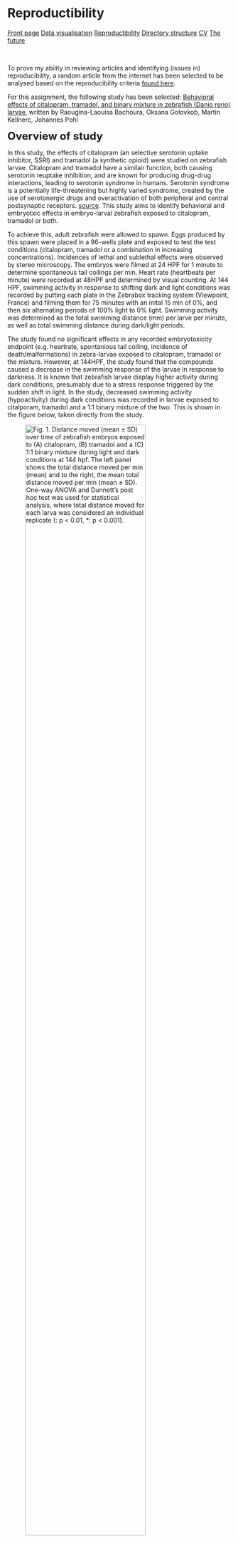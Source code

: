 
# Reproductibility
<body id="start">
<div class="topnav">
  <a href='index.html#frontpage'>Front page</a>
  <a href='data-visualisation.html#data-visualisation'>Data visualisation</a>
  <a href='reproductibility.html#Reproductibility'>Reproductibility</a>
  <a href='sorting-directories.html#sorting-directories'>Directory structure</a>
  <a href='cv.html#cv'>CV</a>
  <a href='plan-for-future.html#plan-for-future'>The future</a>
</div>
&nbsp;

To prove my ability in reviewing articles and identifying (issues in) reproducibility, a random article from the internet has been selected to be analysed based on the reproducibility criteria [found here](https://www.researchgate.net/publication/340244621_Reproducibility_and_reporting_practices_in_COVID-19_preprint_manuscripts).

For this assignment, the following study has been selected: [Behavioral effects of citalopram, tramadol, and binary mixture in zebrafish (Danio rerio) larvae](https://www.sciencedirect.com/science/article/pii/S0045653519318119?via%3Dihub), written by Raougina-Laouisa Bachoura, Oksana Golovkob, Martin Kellnerc, Johannes Pohl

<font size="+2"> __Overview of study__ </font>

In this study, the effects of citalopram (an selective serotonin uptake inhibitor, SSRI) and tramadol (a synthetic opioid) were studied on zebrafish larvae. Citalopram and tramadol have a similair function, both causing serotonin reuptake inhibition, and are known for producing drug-drug interactions, leading to serotonin syndrome in humans. Serotonin syndrome is a potentially life-threatening but highly varied syndrome, created by the use of serotonergic drugs and overactivation of both peripheral and central postsynaptic receptors. [source](https://www.ncbi.nlm.nih.gov/pmc/articles/PMC3865832/). This study aims to identify behavioral and embryotxic effects in embryo-larval zebrafish exposed to citalopram, tramadol or both.

To achieve this, adult zebrafish were allowed to spawn. Eggs produced by this spawn were placed in a 96-wells plate and exposed to test the test conditions (citalopram, tramadol or a combination in increasing concentrations). Incidences of lethal and sublethal effects were observed by stereo microscopy. The embryos were filmed at 24 HPF for 1 minute to determine spontaneous tail coilings per min. Heart rate (heartbeats per minute) were recorded at 48HPF and determined by visual counting. At 144 HPF, swimming activity in response to shifting dark and light conditions was recorded by putting each plate in the Zebrabox tracking system (Viewpoint, France) and filming them for 75 minutes with an inital 15 min of 0%, and then six alternating periods of 100% light to 0% light. Swimming activity was determined as the total swimming distance (mm) per larve per minute, as well as total swimming distance during dark/light periods.

The study found no significant effects in any recorded embryotoxicity endpoint (e.g. heartrate, spontanious tail coiling, incidence of death/malformations) in zebra-larvae exposed to citalopram, tramadol or the mixture. However, at 144HPF, the study found that the compounds caused a decrease in the swimming response of the larvae in response to darkness. It is known that zebrafish larvae display higher activity during dark conditions, presumably due to a stress response triggered by the sudden shift in light. In the study, decreased swimming activity (hypoactivity) during dark conditions was recorded in larvae exposed to citalporam, tramadol and a 1:1 binary mixture of the two. This is shown in the figure below, taken directly from the study.

![Fig. 1. Distance moved (mean ± SD) over time of zebrafish embryos exposed to (A) citalopram, (B) tramadol and a (C) 1:1 binary mixture during light and dark conditions at 144 hpf. The left panel shows the total distance moved per min (mean) and to the right, the mean total distance moved per min (mean ± SD). One-way ANOVA and Dunnett's post hoc test was used for statistical analysis, where total distance moved for each larva was considered an individual replicate (**: p < 0.01, ***: p < 0.001).](./images/1-s2.0-S0045653519318119-gr1_lrg.jpg){width=80% height=80%}

<font size="+2"> __Reproducibility__ </font>

In the table below, the reproducibility of the study has been rated based on the previously given criteria:

```r
library(DT)

data<-data.frame(
  criteria=c("Study purpose",
             "Data availability",
             "Data location",
             "Study location",
             "Author review",
             "Ethics statement",
             "Funding statment",
             "Code availability"),
  result=c("TRUE", "TRUE", "https://data.mendeley.com/datasets/rcscvwcyx4/2", "FALSE", "1/4", "FALSE", "FALSE", "TRUE" ),
  explanation=c("Purpose stated in introduction",
                "Data stored in 'Mendely Data'",
                "Data in given link",
                "Not stated where the study was performed",
                "1/4 authors had their mail/phone number available",
                "There was no ethics statment",
                "There was no funding statement",
                "The code is available on 'Mendely Data'")
)

datatable(data)
```

In order to further study if the study was truly done reproductible, the data and R code of the study have been downloaded, and will be tested. The full code has been showcased at the bottom of the page.

The code first installs necessary packages, defines functions, and finally actually ultilises the code. 

Data is read -> data gets wrangled using functions -> visibly affected creatures are removed -> citalopram/tramadol concentrations are updated to be the correct, final measurement -> factors are ordered -> data is wrangled for different graphs -> AOV statistics are performed -> figures are plotted

![Generated figure](./images/Generated_graph.png)

The code used in this project was very nicely tidied, using comments to clarify what different functions do, why certain (otherwise nonsensical) commands are used and are used to separate different kinds of code. There was only 1 error in the script, a function depending on an input of 43200 instead of the correct 86400, but this error was fixed relatively easy.

In terms of readability, I would rate this code a 5/5

In terms of amount of effort it took to fully use the code, I would rate this code a 4/5

However, one point of note is that the code only generates 1 specific figure, while in the final paper, 3 different kinds of figures are used. Furthermore, while the graph displays the same data as the graphs in the paper, it does not look exactly the same: Thus, I expect the final code used for generating the paper is not the same as the code given in the dataset. 

```r
#####################################
###    Behavior analysis script   ###
###     Author: Johannes Pohl     ###
### orcid.org/0000-0002-8120-8019 ###
###              2019             ###
#####################################

################
### Packages ###
################

if(!require(ggplot2)){install.packages("ggplot2")}
if(!require(multcomp)){install.packages("multcomp")}
if(!require(plyr)){install.packages("plyr")}

#################
### Functions ###
#################

# SummarySE function from Cookbook for R (http://www.cookbook-r.com/Manipulating_data/Summarizing_data/)
summarySE <- function(data=NULL, measurevar, groupvars=NULL, na.rm=FALSE,
                      conf.interval=.95, .drop=TRUE) {
  
  library(plyr)
  
  # New version of length which can handle NA's: if na.rm==T, don't count them
  length2 <- function (x, na.rm=FALSE) {
    if (na.rm) sum(!is.na(x))
    else       length(x)
  }
  
  # This does the summary. For each group's data frame, return a vector with
  # N, mean, and sd
  datac <- ddply(data, groupvars, .drop=.drop,
                 .fun = function(xx, col) {
                   c(N    = length2(xx[[col]], na.rm=na.rm),
                     mean = mean   (xx[[col]], na.rm=na.rm),
                     sd   = sd     (xx[[col]], na.rm=na.rm)
                   )
                 },
                 measurevar
  )
  
  # Rename the "mean" column    
  datac <- rename(datac, c("mean" = measurevar))
  
  datac$se <- datac$sd / sqrt(datac$N)  # Calculate standard error of the mean
  
  # Confidence interval multiplier for standard error
  # Calculate t-statistic for confidence interval: 
  # e.g., if conf.interval is .95, use .975 (above/below), and use df=N-1
  ciMult <- qt(conf.interval/2 + .5, datac$N-1)
  datac$ci <- datac$se * ciMult
  
  return(datac)
}

# Multiplot function from Cookbook for R http://www.cookbook-r.com/Graphs/Multiple_graphs_on_one_page_(ggplot2)/
multiplot <- function(..., plotlist=NULL, file, cols=1, layout=NULL) {
  library(grid)
  
  # Make a list from the ... arguments and plotlist
  plots <- c(list(...), plotlist)
  
  numPlots = length(plots)
  
  # If layout is NULL, then use 'cols' to determine layout
  if (is.null(layout)) {
    # Make the panel
    # ncol: Number of columns of plots
    # nrow: Number of rows needed, calculated from # of cols
    layout <- matrix(seq(1, cols * ceiling(numPlots/cols)),
                     ncol = cols, nrow = ceiling(numPlots/cols))
  }
  
  if (numPlots==1) {
    print(plots[[1]])
    
  } else {
    # Set up the page
    grid.newpage()
    pushViewport(viewport(layout = grid.layout(nrow(layout), ncol(layout))))
    
    # Make each plot, in the correct location
    for (i in 1:numPlots) {
      # Get the i,j matrix positions of the regions that contain this subplot
      matchidx <- as.data.frame(which(layout == i, arr.ind = TRUE))
      
      print(plots[[i]], vp = viewport(layout.pos.row = matchidx$row,
                                      layout.pos.col = matchidx$col))
    }
  }
}

plot.linetype <- scale_linetype_manual(values = c("solid", "solid", "solid", "solid", "solid", "solid", "solid", "solid", "solid", "solid","solid", "solid"), 
                                       breaks=c("C", "SC", "1", "2", "3", "4", "5", "6", "7","8","9","10"), 
                                       labels=c("C", "SC", "1", "2", "3", "4", "5", "6", "7","8","9","10"),
                                       "Treatment") 

plot.fill <- scale_fill_manual(values = c("#000000", "#000000", "#000000", "#000000", "#000000", "#000000", "#000000", "#000000", "#000000", "#000000","#000000", "#000000"), 
                               breaks=c("C", "SC", "1", "2", "3", "4", "5", "6", "7","8","9","10"), 
                               labels=c("C", "SC", "1", "2", "3", "4", "5", "6", "7","8","9","10"),
                               "Treatment") 

plot.color <-scale_color_manual(values = c("#000000", "#000000", "#000000", "#000000", "#000000", "#000000", "#000000", "#000000", "#000000", "#000000","#000000", "#000000"), 
                                breaks=c("C", "SC", "1", "2", "3", "4", "5", "6", "7","8","9","10"), 
                                labels=c("C", "SC", "1", "2", "3", "4", "5", "6", "7","8","9","10"),
                                "Treatment") 

theme.legend <- theme(axis.title.x = element_text(colour="#000000", size = 7),
                      axis.text.x  = element_text(colour="#000000", size = 7),
                      axis.title.y = element_text(colour="#000000", size = 7),
                      axis.text.y = element_text(colour="#000000", size = 7),
                      plot.title = element_text(colour="#000000", size = 11, hjust = 0),
                      title = element_text(colour="#000000"),
                      axis.line = element_line(colour = "#000000"),
                      panel.background = element_blank(),
                      panel.grid.minor = element_blank(),
                      panel.grid.major = element_blank(),
                      legend.background = element_rect(fill = "#FFFFFF", 
                                                       size=0.5, 
                                                       linetype="solid", 
                                                       colour ="#FFFFFF"),
                      legend.key = element_rect(fill = "#FFFFFF"),
                      legend.position="right",
                      legend.title=element_text(size=7)) 

theme.no.legend <- theme(axis.title.x = element_text(colour="#000000", size = 7),
                         axis.text.x  = element_text(colour="#000000", size = 7),
                         axis.title.y = element_text(colour="#000000", size = 7),
                         axis.text.y = element_text(colour="#000000", size = 7),
                         plot.title = element_text(colour="#000000", size = 11, hjust = 0),
                         title = element_text(colour="#000000"),
                         axis.line = element_line(colour = "#000000"),
                         panel.background = element_blank(),
                         panel.grid.minor = element_blank(),
                         panel.grid.major = element_blank(),
                         legend.background = element_rect(fill = "#FFFFFF", 
                                                          size=0.5, 
                                                          linetype="solid", 
                                                          colour ="#000000"),
                         legend.key = element_rect(fill = "#FFFFFF"),
                         legend.position="none") 

datawrangler1A <- function(x){
  x <-subset(x, an==1)
  x$plate <- with(x, paste("A"))
  x$id <- with(x, paste0(location, plate)) 
  x$totaldist <- with(x, smldist + lardist)
  return(x)
}

datawrangler1B <- function(x){
  x <-subset(x, an==1)
  x$plate <- with(x, paste("B"))
  x$id <- with(x, paste0(location, plate)) 
  x$totaldist <- with(x, smldist + lardist)
  return(x)
}

datawrangler2 <- function(x){
  x$epoch <- as.factor(c(rep("A", each=17280), rep(c("Light", "Dark", "Light", "Dark", "Light", "Dark"), each=11520)))
  x <- subset(x,!epoch %in% "A")
  x$minute <- rep(1:60, each=576)
  x$minute2 <- rep(c(2,
                     4,
                     6,
                     8,
                     10,
                     12,
                     14,
                     16,
                     18,
                     20,
                     22,
                     24,
                     26,
                     28,
                     30,
                     32,
                     34,
                     36,
                     38,
                     40,
                     42,
                     44,
                     46,
                     48,
                     50,
                     52,
                     54,
                     56,
                     58,
                     60
  ), each = 1152)
  return(x)
}

datawrangler3 <- function(x){
  
  x <- rbind(as.data.frame(summarySE(summarySE(subset(setNames(aggregate(x[,c("totaldist")], by=list(x$id, x$treatment, x$epoch), "sum"),
                                                               c("id", "treatment", "epoch", "totaldist")), epoch == "Dark"), measurevar = "totaldist", groupvars = c("epoch","treatment", "id")), measurevar = "totaldist", groupvars = c("epoch", "treatment"))),
             as.data.frame(summarySE(summarySE(subset(setNames(aggregate(x[,c("totaldist")], 
                                                                         by=list(x$id, x$treatment, x$epoch), "sum"),
                                                               c("id", "treatment", "epoch", "totaldist")), epoch == "Light"), measurevar = "totaldist", groupvars = c("epoch", "treatment", "id")), measurevar = "totaldist", groupvars = c("epoch", "treatment"))))
  return(x)
}


datawrangler4 <- function(x){
  x <- setNames(aggregate(x[,c("totaldist")], 
                          by=list(x$id, x$treatment, x$minute), "sum"),
                c("id", "treatment", "minute", "totaldist"))
  
  x <- summarySE(x, measurevar = "totaldist", groupvars = c("minute", "treatment", "id"))
  x <- summarySE(x, measurevar = "totaldist", groupvars = c("minute", "treatment"))
  return(x)
}

darkstat <- function(x){
  x <- summarySE(subset(setNames(aggregate(x[,c("totaldist")], 
                                           by=list(x$id, x$treatment, x$epoch), "sum"),
                                 c("id", "treatment", "epoch", "totaldist")), epoch == "Dark"), measurevar = "totaldist", groupvars = c("epoch","treatment", "id"))
  return(x)
}

minuteplotter <- function(x){
  x <- ggplot(data = x, aes(x = minute,
                            y = totaldist, 
                            group = treatment, 
                            fill = treatment, 
                            linetype = treatment, 
                            colour = treatment)) + 
    
    
    annotate("rect", xmin = 10, xmax = 20, ymin = 0, ymax = Inf, alpha = .2) +
    annotate("rect", xmin = 30, xmax = 40, ymin = 0, ymax = Inf, alpha = .2) +
    annotate("rect", xmin = 50, xmax = 60, ymin = 0, ymax = Inf, alpha = .2) +
    
    geom_line() +
    geom_point(size = 2, pch = 21) +
    
    xlab("Time (minute)") + 
    ylab("Distance moved (mm)") 
  return(x)
}

epochplotter <- function(x){
  x <- ggplot(x, aes(x = epoch, y = totaldist, fill = treatment)) +
    annotate("rect", xmin = 0.5, xmax = 1.5, ymin = 0, ymax = Inf, alpha = .2) +
    geom_bar(stat="identity", 
             position=position_dodge(),
             colour="black", 
             size = .3) +
    geom_errorbar(aes(ymin=totaldist-sd, 
                      ymax=totaldist+sd),
                  size = .3,
                  width= .5,                    
                  position=position_dodge(.9)) +
    scale_x_discrete(limits = c("Dark", "Light")) +
    xlab("") + 
    ylab("Distance moved (mm)") 
  return(x)
}

###################################
### Data import and aggregating ###
###################################

dat_plateA <- read.csv("./data/citalopram_plateA.csv", ";", header=TRUE) #had to change directory, to be expected
dat_plateB <- read.csv("./data/citalopram_plateB.csv", ";", header=TRUE)

dat_plateA <- datawrangler1A(dat_plateA)
dat_plateB <- datawrangler1B(dat_plateB)

# Needs to be 43200 observations!
dat_plateA <- head(dat_plateA, -95)
dat_plateB <- head(dat_plateB, -95) 

citalopram.behavior <- rbind(dat_plateA, dat_plateB)

citalopram.behavior <- datawrangler2(citalopram.behavior) #Function datawrangler2 was not behaving properly

# Visibly affected individuals (dead/malformed) removed from data analysis
citalopram.behavior <- subset(citalopram.behavior,
              !(id %in% c('c03A',
                          'c09A',
                          'c18A',
                          'c29A',
                          'c50A',
                          'c60A',
                          'c72A',
                          'c79A',
                          'c89A',
                          'c90A',
                          'c05B',
                          'c07B',
                          'c08B',
                          'c11B',
                          'c25B',
                          'c37B',
                          'c58B',
                          'c63B',
                          'c67B',
                          'c71B',
                          'c72B',
                          'c84B')))

# Treatment measured concentrations added (information on chemical analysis at https://www.sciencedirect.com/science/article/pii/S0045653519318119).
citalopram.behavior$treatment <- as.character(citalopram.behavior$treatment)
citalopram.behavior$treatment[citalopram.behavior$treatment == "c0"] <- "0"
citalopram.behavior$treatment[citalopram.behavior$treatment == "c1"] <- "26"
citalopram.behavior$treatment[citalopram.behavior$treatment == "c2"] <- "98"
citalopram.behavior$treatment[citalopram.behavior$treatment == "c3"] <- "373"
citalopram.behavior$treatment[citalopram.behavior$treatment == "c4"] <- "1567"
citalopram.behavior$treatment[citalopram.behavior$treatment == "c5"] <- "5600"
citalopram.behavior$treatment <- as.factor(citalopram.behavior$treatment)  #Seems like this could've been done within a single command

# Corrected the factor order
print(levels(citalopram.behavior$treatment))
citalopram.behavior$treatment <- factor(citalopram.behavior$treatment,levels(citalopram.behavior$treatment)[c(1,3,6,4,2,5)])
print(levels(citalopram.behavior$treatment))

citalopram.behavior.epoch <- datawrangler3(citalopram.behavior)
citalopram.behavior.minute <- datawrangler4(citalopram.behavior)

##################
### Statistics ###
##################

citalopram.stat <- aov(totaldist ~ treatment, data = darkstat(citalopram.behavior))
summary(citalopram.stat)
plot(citalopram.stat, 2)
hist(residuals(citalopram.stat), col="darkgray")
summary(glht(citalopram.stat, linfct=mcp(treatment="Dunnett")))

################
### Plotting ###
################

citalopram.behavior.minute.plot <- minuteplotter(citalopram.behavior.minute) + 
  plot.linetype +
  plot.color +
  theme.no.legend +
  ggtitle("Citalopram") +
  scale_fill_manual(values=c("#fef0d9", "#fdd49e", "#fdbb84", "#fc8d59", "#e34a33", "#b30000"))

citalopram.behavior.epoch.plot <- epochplotter(citalopram.behavior.epoch) +
  theme.legend +
  annotate("text", x = 1.1 , y = 5800, size = 4, angle = 90, label="**") +
  annotate("text", x = 1.25 , y = 4900, size = 4, angle = 90, label="***") +
  annotate("text", x = 1.4 , y = 4200, size = 4, angle = 90, label="***") +
  guides(fill=guide_legend(title=expression(paste("Measured\nconcentration (ug L"^"-1", ")")))) +
  scale_fill_manual(values=c("#fef0d9", "#fdd49e", "#fdbb84", "#fc8d59", "#e34a33", "#b30000"))

multiplot(citalopram.behavior.minute.plot, citalopram.behavior.epoch.plot, cols = 2) 
```


